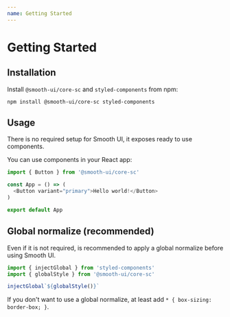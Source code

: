 ```yaml
---
name: Getting Started
---
```



# Getting Started

## Installation 

Install `@smooth-ui/core-sc` and `styled-components` from npm:

`npm install @smooth-ui/core-sc styled-components`

## Usage

There is no required setup for Smooth UI, it exposes ready to use components.

You can use components in your React app:

```js
import { Button } from '@smooth-ui/core-sc'

const App = () => (
  <Button variant="primary">Hello world!</Button>
)

export default App
```

## Global normalize (recommended)

Even if it is not required, is recommended to apply a global normalize before using Smooth UI.

```js
import { injectGlobal } from 'styled-components'
import { globalStyle } from '@smooth-ui/core-sc'

injectGlobal`${globalStyle()}`
```

If you don't want to use a global normalize, at least add `* { box-sizing: border-box; }`.
